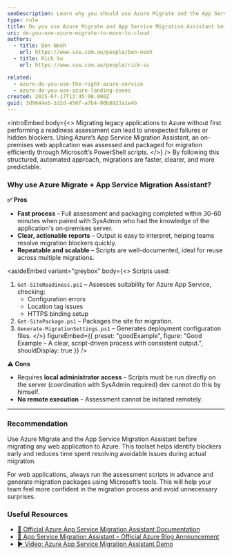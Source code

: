 ```yaml
---
seoDescription: Learn why you should use Azure Migrate and the App Service Migration Assistant for assessing and migrating on-premise applications to Azure with a fast, clear, and repeatable process.
type: rule
title: Do you use Azure Migrate and App Service Migration Assistant before migrating your app to the cloud?
uri: do-you-use-azure-migrate-to-move-to-cloud
authors:
  - title: Ben Neoh
    url: https://www.ssw.com.au/people/ben-neoh
  - title: Rick Su
    url: https://www.ssw.com.au/people/rick-su

related:
  - azure-do-you-use-the-right-azure-service
  - azure-do-you-use-azure-landing-zones
created: 2025-07-17T13:45:00.000Z
guid: 3d9644e5-1d2d-456f-a7b4-90b8923a1e4b
---
```


<introEmbed
  body={<>
Migrating legacy applications to Azure without first performing a readiness assessment can lead to unexpected failures or hidden blockers. Using Azure’s App Service Migration Assistant, an on-premises web application was assessed and packaged for migration efficiently through Microsoft’s PowerShell scripts.
  </>}
/>
By following this structured, automated approach, migrations are faster, clearer, and more predictable.

### Why use Azure Migrate + App Service Migration Assistant?

**✅ Pros**

* **Fast process** – Full assessment and packaging completed within 30-60 minutes when paired with SysAdmin who had the knowledge of the application's on-premises server.
* **Clear, actionable reports** – Output is easy to interpret, helping teams resolve migration blockers quickly.
* **Repeatable and scalable** – Scripts are well-documented, ideal for reuse across multiple migrations.

<asideEmbed
  variant="greybox"
  body={<>
    Scripts used:

1. `Get-SiteReadiness.ps1` – Assesses suitability for Azure App Service, checking:
   * Configuration errors
   * Location tag issues
   * HTTPS binding setup
2. `Get-SitePackage.ps1` – Packages the site for migration.
3. `Generate-MigrationSettings.ps1` – Generates deployment configuration files.
  </>}
  figureEmbed={{
    preset: "goodExample",
    figure: "Good Example – A clear, script-driven process with consistent output.",
    shouldDisplay: true
  }}
/>

**⚠️ Cons**

* Requires **local administrator access** – Scripts must be run directly on the server (coordination with SysAdmin required) dev cannot do this by himself.
* **No remote execution** – Assessment cannot be initiated remotely.

---

### Recommendation

Use Azure Migrate and the App Service Migration Assistant before migrating any web application to Azure. This toolset helps identify blockers early and reduces time spent resolving avoidable issues during actual migration.

For web applications, always run the assessment scripts in advance and generate migration packages using Microsoft’s tools. This will help your team feel more confident in the migration process and avoid unnecessary surprises.

### Useful Resources

* [🔗 Official Azure App Service Migration Assistant Documentation](https://learn.microsoft.com/en-us/azure/app-service/app-service-migration-assistant?WT.mc_id=AZ-MVP-33518)
* [🔗 App Service Migration Assistant – Official Azure Blog Announcement](https://azure.microsoft.com/en-us/blog/introducing-the-app-service-migration-assistant-for-asp-net-applications/?WT.mc_id=AZ-MVP-33518)
* [▶️ Video: Azure App Service Migration Assistant Demo](https://www.youtube.com/watch?v=9LBUmkUhmXU)